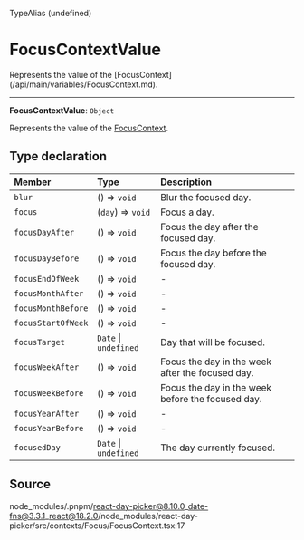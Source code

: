 <SectionTitle>TypeAlias (undefined)</SectionTitle>

# FocusContextValue

<Description>
Represents the value of the [FocusContext](/api/main/variables/FocusContext.md).
</Description>

---

<a id="undefined" name="undefined"></a>

<SignatureMemberIdentifier>**FocusContextValue**: `Object`</SignatureMemberIdentifier>

Represents the value of the [FocusContext](/api/main/variables/FocusContext.md).

## Type declaration

| Member | Type | Description |
| :------ | :------ | :------ |
| `blur` | () => `void` | Blur the focused day. |
| `focus` | (`day`) => `void` | Focus a day. |
| `focusDayAfter` | () => `void` | Focus the day after the focused day. |
| `focusDayBefore` | () => `void` | Focus the day before the focused day. |
| `focusEndOfWeek` | () => `void` | - |
| `focusMonthAfter` | () => `void` | - |
| `focusMonthBefore` | () => `void` | - |
| `focusStartOfWeek` | () => `void` | - |
| `focusTarget` | `Date` \| `undefined` | Day that will be focused. |
| `focusWeekAfter` | () => `void` | Focus the day in the week after the focused day. |
| `focusWeekBefore` | () => `void` | Focus the day in the week before the focused day. |
| `focusYearAfter` | () => `void` | - |
| `focusYearBefore` | () => `void` | - |
| `focusedDay` | `Date` \| `undefined` | The day currently focused. |

## Source

node\_modules/.pnpm/react-day-picker@8.10.0\_date-fns@3.3.1\_react@18.2.0/node\_modules/react-day-picker/src/contexts/Focus/FocusContext.tsx:17
